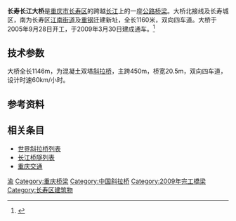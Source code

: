 {{Infobox_Bridge
|bridge_name=长寿长江大桥
|image=Changshou Yangtze River Bridge.JPG
|caption=
|official_name=长寿长江大桥
|carries=[[省道103号_(重庆)|省道103号]]
|crosses=[[长江|长江]] 
|locale={{CHN}}[[重庆市|重庆市]][[长寿区|长寿区]]
|maint=
|id=
|design=[[斜拉桥|斜拉桥]]
|mainspan={{convert|450|m|ft|0|abbr=on}}
|length={{convert|1146|m|ft|0|abbr=on}}
|width=
|height=
|load=
|clearance=
|below=
|traffic=
|begin=2005年9月28日
|open=2009年3月30日
|closed=
|complete=
|toll=免费通行
|troll=
|map_cue=
|map_image=
|map_text=
|map_width=
|coordinates= {{Coord|29.814|107.060|dim:1000_scale:10000_region:CN_type:landmark_source:dewiki|display=inline,title}}
|lat=
|long=
}}

'''长寿长江大桥'''是[[重庆市|重庆市]][[长寿区|长寿区]]的跨越[[长江|长江]]上的一座[[公路|公路]][[桥梁|桥梁]]。大桥北接{{中国国道名|319}}线及长寿城区，南为长寿区[[江南街道|江南街道]]及[[重钢|重钢]]迁建新址，全长1160米，双向四车道。大桥于2005年9月28日开工，于2009年3月30日建成通车。<ref> {{Cite web|url= http://www.qidongnews.com/html/2011-12/2011122975854.htm|title= 长寿长江大桥|author= |date= 2011年12月29日|publisher= 启东新闻网|language= 中文|accessdate= |quote= }}{{Dead link|date=2018年7月 |bot=InternetArchiveBot |fix-attempted=yes }}</ref>

== 技术参数 ==
大桥全长1146m，为混凝土双塔[[斜拉桥|斜拉桥]]，主跨450m，桥宽20.5m，双向四车道，设计时速60km/小时。

==参考资料==
<references/>

==相关条目==
*[[世界斜拉桥列表|世界斜拉桥列表]]
*[[长江桥隧列表|长江桥隧列表]]
*[[重庆交通|重庆交通]]

{{Crossings navbox
|structure= [[长江桥隧列表|桥梁与隧道]]
|place= [[长江|长江]]
|bridge= 长寿长江大桥
|bridge signs= {{中国省道名|103|P=重庆}}
|upstream= [[渝怀铁路长寿长江大桥|渝怀铁路长寿长江大桥]]
|upstream signs= {{中国铁路名|渝怀铁路}}
|downstream= [[青草背长江大桥|青草背长江大桥]]
|downstream signs= {{China Expwy Name|S0101|P=重庆}}
}}
{{重慶橋樑}}

{{DEFAULTSORT:C}}
[[Category:长江大桥|渝]]
[[Category:重庆桥梁|Category:重庆桥梁]]
[[Category:中国斜拉桥|Category:中国斜拉桥]]
[[Category:2009年完工橋梁|Category:2009年完工橋梁]]
[[Category:长寿区建筑物|Category:长寿区建筑物]]